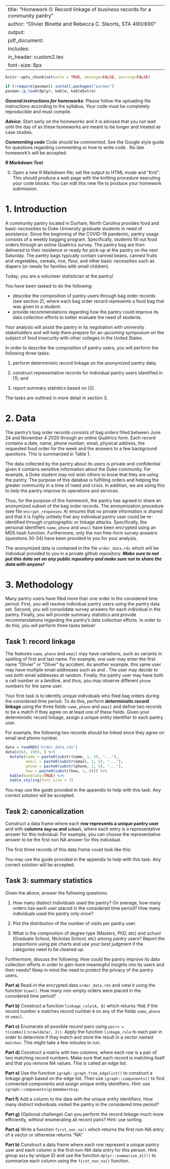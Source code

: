 
---
title: "Homework 0: Record linkage of business records for a community pantry"
author: "Olivier Binette and Rebecca C. Steorts, STA 490/690"
output: 
     pdf_document:
      includes: 
          in_header: custom2.tex
font-size: 8px
---

```r
knitr::opts_chunk$set(echo = TRUE, message=FALSE, warning=FALSE)

if (!require(pacman)) install.packages("pacman")
pacman::p_load(dplyr, kable, kableExtra)
```

***General instructions for homeworks***: Please follow the uploading file instructions according to the syllabus. Your code must be completely reproducible and must compile. 

***Advice***: Start early on the homeworks and it is advised that you not wait until the day of as these homeworks are meant to be longer and treated as case studies.

***Commenting code***
Code should be commented. See the Google style guide for questions regarding commenting or how to write 
code \url{https://google.github.io/styleguide/Rguide.xml}. No late homework's will be accepted.

***R Markdown Test***

0. Open a new R Markdown file; set the output to HTML mode and "Knit". This should produce a web page with the knitting procedure executing your code blocks. You can edit this new file to produce your homework submission.

\textbf{Total points on assignment: 5 (reproducibility) + 10 points for the assignment.}

\newpage

# 1. Introduction

A community pantry located in Durham, North Carolina\footnote{The pantry has allowed the use of their anonymized data for this case study but has requested not to be named.} provides food and basic necessities to Duke University graduate students in need of assistance. Since the beginning of the COVID-19 pandemic, pantry usage consists of a weekly bagging program. Specifically, students fill out food orders through an online Qualtrics survey. The pantry bag are then delivered to their residence or ready for pick-up at the pantry on the next Saturday. The pantry bags typically contain canned beans, canned fruits and vegetables, cereals, rice, flour, and other basic necessities such as diapers (or needs for families with small children). 

Today, you are a volunteer statistician at the pantry! 

You have been tasked to do the following: 

- describe the composition of pantry users through bag order records (see section 2), where each bag order record represents a food bag that was given to a student. 
- provide recommendations regarding how the pantry could improve its data collection efforts to better evaluate the need of students.

Your analysis will assist the pantry in its negotiation with university stakeholders and will help them prepare for an upcoming symposium on the subject of food insecurity with other colleges in the United States. 

In order to describe the composition of pantry users, you will perform the following three tasks:

1. perform deterministic record linkage on the anonymized pantry data;

2. construct representative records for individual pantry users identified in (1); and

3. report summary statistics based on (2).

The tasks are outlined in more detail in section 3.

# 2. Data

The pantry's bag order records consists of bag orders filled between June 24 and November 4 2020 through an online Qualtrics form. Each record contains a date, name, phone number, email, physical address, the requested food order for the week and the answers to a few background questions. This is summarized in Table 1.

\begin{table}[ht]
\centering
\begin{tabular}{r|ll}
	\toprule
	Question no. & Question & Answer form\\
	\midrule
	\multirow{3}{*}{Identifiers $\left\{\begin{array}{l}2\\3\\4\end{array}\right.$}& First name and last initial & Free form\\
	& Duke email & Free form\\
	& Phone number & Free form\\
	\multirow{6}{*}{Order $\left\{\begin{array}{r}5\\6-7\\8\\9\\10\\11-29\end{array}\right.$}& Delivery or Pickup? & Multiple choices\\
	& Adress and delivery instructions & Free form\\
	& Food allergies & Free form\\
	& Number of members in household & 1-2 or 3+\\
	& Want baby bag? & Yes or no\\
	& Order items & Multiple choices\\
	\multirow{7}{*}{Survey $\left\{\begin{array}{l}30\\31\\32\\33\\34\\35\\36\end{array}\right.$}& Degree & Multiple choices or Other\\
	& School & Multiple choices or Other\\
	& Year in graduate school & Multiple choices\\
	& Number of adults in household & Multiple choices\\
	& Number of children in household & Multiple choices\\
	& Main challenges accessing food & Multiple choices or Other\\
	& Feedback & Free form\\

	\bottomrule
\end{tabular}
\label{table:survey_description}
\caption{Summary of the Qualtrics "Weekly Grocery Bag Request Survey" questions. Note that number of sub-questions which are not relevant to this analysis have been omitted.}
\end{table}

\paragraph{Protecting privacy of users.}

The data collected by the pantry about its users is private and confidential given it contains sensitive information about the Duke community. For example, a Duke student may not wish others to know that they are using the pantry. The purpose of this databse is fulfilling orders and helping the greater community in a time of need and crisis. In addition, we are using this to help the pantry improve its operations and services. 

Thus, for the purpose of this homework, the pantry has agreed to share an anonymized subset of the bag order records. The anonymization procedure (see file `encrypt_responses.R`) ensures that no private information is shared and that it is highly unlikely that any individual pantry user could be re-identified through cryptographic or linkage attacks. Specifically, the personal identifiers `name`, `phone` and `email` have been encrypted using an MD5 hash function. Furthermore, only the non free-form survey answers (questions 30-34) have been provided to you for your analysis. 

The anonymized data is contained in the file `order_data.rds` which will be individual provided to you in a private github repository. ***Make sure to not put this data set on any public repository and make sure not to share the data with anyone!***

# 3. Methodology

Many pantry users have filed more than one order in the considered time period. First, you will resolve individual pantry users using the pantry data set. Second, you will consolidate survey answers for each individual in the pantry. Finally, you will provide summary statistics and provide recommendations regarding the pantry's data collection efforts. In order to do this, you will perform three tasks below! 

## Task 1: record linkage

The features  `name`, `phone` and `email` may have variations, such as variants in spelling of first and last name. For example, one user may enter the first name "Olivier" or "Oliver" by accident. As another example, this same user may have multiple email addresses such as \url{olivier.binette@duke.edu} and \url{ob37@duke.edu}. The user may decide to use both email addresses at random. Finally, the pantry user may have both a cell number or a landline, and thus, you may observe different `phone` numbers for the same user. 

Your first task is to identify unique individuals who filed bag orders during the considered time period. To do this, perform **deterministic record linkage** using the three fields `name`, `phone` and `email` and define two records to be a match if they agree on at least one of these fields. Given your deterministic record linkage, assign a unique entity identifier to each pantry user.

For example, the following two records should be linked since they agree on email and phone number.

```r
data = readRDS("order_data.rds")
data[c(63, 190), ] %>% 
  mutate(name = paste0(substr(name, 1, 5), "..."),
         email = paste0(substr(email, 1, 5), "..."),
         phone = paste0(substr(phone, 1, 5), "..."),
         how = paste0(substr(how, 1, 6))) %>% 
  kable(booktabs=TRUE) %>% 
  kable_styling(font_size = 7)
```

You may use the guide provided in the appendix to help with this task. Any correct solution will be accepted.

## Task 2: canonicalization

Construct a data frame where each **row represents a unique pantry user** and with **columns `degree` and `school`**, where each entry is a representative answer for this individual. For example, you can choose the representative answer to be the first non NA answer for this individual.

The first three records of this data frame could look like this:

\begin{center}
\begin{tabular}{rll}
\toprule
uniqueID & degree & school\\
\midrule
1 & Master's & Fuqua School of Business\\
2 & Master's & Graduate School\\
3 & Master's & Fuqua School of Business\\
\bottomrule
\end{tabular}
\end{center}

You may use the guide provided in the appendix to help with this task. Any correct solution will be accepted.

## Task 3: summary statistics

Given the above, answer the following questions:

1. How many distinct individuals used the pantry? On average, how many orders has each user placed in the considered time period? How many individuals used the pantry only once?

2. Plot the distribution of the number of visits per pantry user.

3. What is the composition of degree type (Masters, PhD, etc) and school (Graduate School, Nicholas School, etc) among pantry users? Report the proportions using pie charts and use your best judgment if the categories need to be cleaned up.

Furthermore, discuss the following: How could the pantry improve its data collection efforts in order to gain more meaningful insights into its users and their needs? Keep in mind the need to protect the privacy of the pantry users.

\newpage
\appendix

\section{Appendix}

\subsection{Guide to task 1}

**Part a)** Read-in the encrypted data `order_data.rds` and view it using the function `View()`. How many non-empty orders were placed in the considered time period?

**Part b)** Construct a function `linkage_rule(A, B)` which returns `TRUE` if the record number `A` matches record number `B` on any of the fields `name`, `phone` or `email`.

**Part c)** Enumerate all possible record pairs using `pairs = t(combn(1:nrow(data), 2))`. Apply the function `linkage_rule` to each pair in order to determine if they match and store the result in a vector named `matches`. This might take a few minutes to run.


**Part d)** Construct a matrix with two columns, where each row is a pair of two matching record numbers. Make sure that each record is matching itself and that you remove NA values. This is called an edge list.

**Part e)** Use the function `igraph::graph_from_edgelist()` to construct a linkage graph based on the edge list. Then use `igraph::components()` to find connected components and assign unique entity identifiers. Hint: use `igraph::components(g)$membership`.

**Part f)** Add a column to the data with the unique entity identifiers. How many distinct individuals visited the pantry in the considered time period?


**Part g)** (Optional challenge) Can you perform the record linkage much more efficiently, without enumerating all record pairs? Hint: use sorting.

\subsection{Guide to task 2}

**Part a)** Write a function `first_non_na()` which returns the first non-NA entry of a vector or otherwise returns "NA".

**Part b)** Construct a data frame where each row represent a unique pantry user and each column is the first non-NA data entry for this person. Hint: group `data` by unique ID and use the function `dplyr::summarize_all()` to summarize each column using the `first_non_na()` function.
